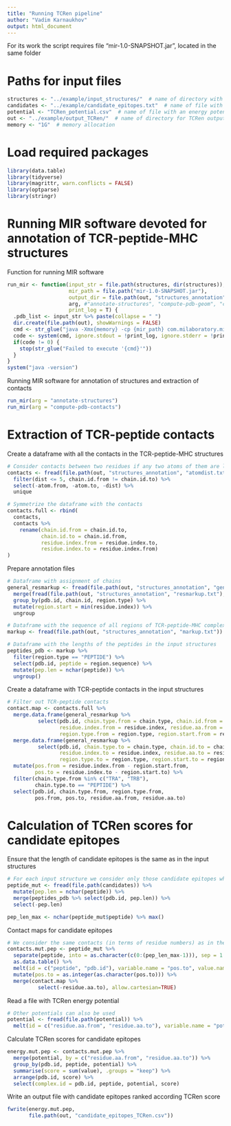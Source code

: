 ```yaml
---
title: "Running TCRen pipeline"
author: "Vadim Karnaukhov"
output: html_document
---
```


For its work the script requires file "mir-1.0-SNAPSHOT.jar", located in the same folder

# Paths for input files 

```r
structures <- "../example/input_structures/"  # name of directory with input structures
candidates <- "../example/candidate_epitopes.txt"  # name of file with candidate epitopes
potential <- "TCRen_potential.csv"  # name of file with an energy potential
out <- "../example/output_TCRen/"  # name of directory for TCRen output
memory <- "1G"  # memory allocation
```


# Load required packages

```r
library(data.table)
library(tidyverse)
library(magrittr, warn.conflicts = FALSE)
library(optparse)
library(stringr)
```


# Running MIR software devoted for annotation of TCR-peptide-MHC structures 

Function for running MIR software 
```r
run_mir <- function(input_str = file.path(structures, dir(structures)),
                    mir_path = file.path("mir-1.0-SNAPSHOT.jar"),
                    output_dir = file.path(out, "structures_annotation"),
                    arg, #"annotate-structures", "compute-pdb-geom", "compute-pdb-contacts"
                    print_log = T) {
  .pdb_list <- input_str %>% paste(collapse = " ")
  dir.create(file.path(out), showWarnings = FALSE)
  cmd <- str_glue("java -Xmx{memory} -cp {mir_path} com.milaboratory.mir.scripts.Examples {arg} -I {.pdb_list} -O ./{output_dir}/")
  code <- system(cmd, ignore.stdout = !print_log, ignore.stderr = !print_log)
  if(code != 0) {
    stop(str_glue("Failed to execute '{cmd}'"))
  }
}
system("java -version")
```

Running MIR software for annotation of structures and extraction of contacts 
```r
run_mir(arg = "annotate-structures")
run_mir(arg = "compute-pdb-contacts")
```


# Extraction of TCR-peptide contacts

Create a dataframe with all the contacts in the TCR-peptide-MHC structures
```r
# Consider contacts between two residues if any two atoms of them are located at distance <5 Angstrom
contacts <- fread(file.path(out, "structures_annotation", "atomdist.txt")) %>%
  filter(dist <= 5, chain.id.from != chain.id.to) %>%
  select(-atom.from, -atom.to, -dist) %>%
  unique

# Symmetrize the dataframe with the contacts   
contacts.full <- rbind(
  contacts,
  contacts %>% 
    rename(chain.id.from = chain.id.to,
           chain.id.to = chain.id.from,
           residue.index.from = residue.index.to,
           residue.index.to = residue.index.from)
)
```

Prepare annotation files 
```r
# Dataframe with assignment of chains
general_resmarkup <- fread(file.path(out, "structures_annotation", "general.txt")) %>% 
  merge(fread(file.path(out, "structures_annotation", "resmarkup.txt"), blank.lines.skip = T)) %>% 
  group_by(pdb.id, chain.id, region.type) %>% 
  mutate(region.start = min(residue.index)) %>% 
  ungroup 

# Dataframe with the sequence of all regions of TCR-peptide-MHC complex  
markup <- fread(file.path(out, "structures_annotation", "markup.txt"))

# Dataframe with the lengths of the peptides in the input structures
peptides_pdb <- markup %>% 
  filter(region.type == "PEPTIDE") %>% 
  select(pdb.id, peptide = region.sequence) %>% 
  mutate(pep.len = nchar(peptide)) %>% 
  ungroup()
```

Create a dataframe with TCR-peptide contacts in the input structures
```r
# Filter out TCR-peptide contacts
contact.map <- contacts.full %>% 
  merge.data.frame(general_resmarkup %>% 
          select(pdb.id, chain.type.from = chain.type, chain.id.from = chain.id,
                 residue.index.from = residue.index, residue.aa.from = residue.aa,
                 region.type.from = region.type, region.start.from = region.start)) %>% 
  merge.data.frame(general_resmarkup %>% 
          select(pdb.id, chain.type.to = chain.type, chain.id.to = chain.id, 
                 residue.index.to = residue.index, residue.aa.to = residue.aa,
                 region.type.to = region.type, region.start.to = region.start)) %>% 
  mutate(pos.from = residue.index.from - region.start.from,
         pos.to = residue.index.to - region.start.to) %>% 
  filter(chain.type.from %in% c("TRA", "TRB"),
         chain.type.to == "PEPTIDE") %>% 
  select(pdb.id, chain.type.from, region.type.from, 
         pos.from, pos.to, residue.aa.from, residue.aa.to)
```


# Calculation of TCRen scores for candidate epitopes

Ensure that the length of candidate epitopes is the same as in the input structures
```r
# For each input structure we consider only those candidate epitopes which have the same length
peptide_mut <- fread(file.path(candidates)) %>%
  mutate(pep.len = nchar(peptide)) %>% 
  merge(peptides_pdb %>% select(pdb.id, pep.len)) %>% 
  select(-pep.len)

pep_len_max <- nchar(peptide_mut$peptide) %>% max()
```

Contact maps for candidate epitopes
```r
# We consider the same contacts (in terms of residue numbers) as in the input structure but with substituted amino acids for peptide residues 
contacts.mut.pep <- peptide_mut %>% 
  separate(peptide, into = as.character(c(0:(pep_len_max-1))), sep = 1:pep_len_max, remove = F) %>% 
  as.data.table() %>% 
  melt(id = c("peptide", "pdb.id"), variable.name = "pos.to", value.name = "residue.aa.to") %>%
  mutate(pos.to = as.integer(as.character(pos.to))) %>% 
  merge(contact.map %>% 
          select(-residue.aa.to), allow.cartesian=TRUE) 
```

Read a file with TCRen energy potential
```r
# Other potentials can also be used
potential <- fread(file.path(potential)) %>% 
  melt(id = c("residue.aa.from", "residue.aa.to"), variable.name = "potential")
```

Calculate TCRen scores for candidate epitopes
```r
energy.mut.pep <- contacts.mut.pep %>% 
  merge(potential, by = c("residue.aa.from", "residue.aa.to")) %>% 
  group_by(pdb.id, peptide, potential) %>% 
  summarise(score = sum(value), .groups = "keep") %>% 
  arrange(pdb.id, score) %>%
  select(complex.id = pdb.id, peptide, potential, score)
```

Write an output file with candidate epitopes ranked according TCRen score
```r
fwrite(energy.mut.pep,
       file.path(out, "candidate_epitopes_TCRen.csv"))
```
